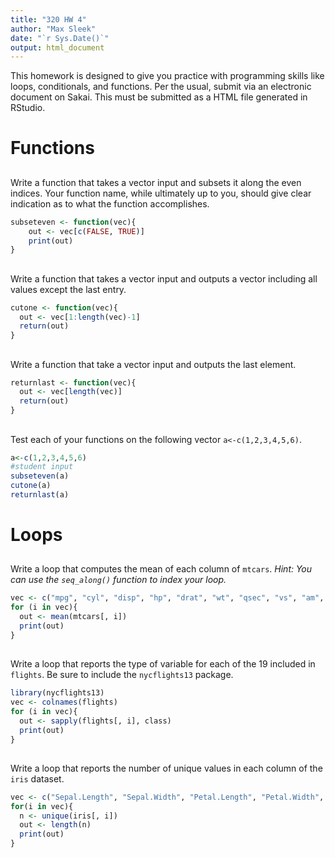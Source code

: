 ```yaml
---
title: "320 HW 4"
author: "Max Sleek"
date: "`r Sys.Date()`"
output: html_document
---
```


This homework is designed to give you practice with programming skills like loops, conditionals, and functions.  Per the usual, submit via an electronic document on Sakai. This must be submitted as a HTML file generated in RStudio.


# Functions

##
Write a function that takes a vector input and subsets it along the even indices.  Your function name, while ultimately up to you, should give clear indication as to what the function accomplishes. 

```r
subseteven <- function(vec){
    out <- vec[c(FALSE, TRUE)]
    print(out)
}
```

##
Write a function that takes a vector input and outputs a vector including all values except the last entry.

```r
cutone <- function(vec){
  out <- vec[1:length(vec)-1]
  return(out)
}
```

##
Write a function that take a vector input and outputs the last element.

```r
returnlast <- function(vec){
  out <- vec[length(vec)]
  return(out)
}
```

## 
Test each of your functions on the following vector `a<-c(1,2,3,4,5,6)`.

```r
a<-c(1,2,3,4,5,6)
#student input
subseteven(a)
cutone(a)
returnlast(a)
```

# Loops

##
Write a loop that computes the mean of each column of `mtcars`.  *Hint: You can use the `seq_along()`  function to index your loop.*

```r
vec <- c("mpg", "cyl", "disp", "hp", "drat", "wt", "qsec", "vs", "am", "gear", "carb")
for (i in vec){
  out <- mean(mtcars[, i])
  print(out)
}
```

##
Write a loop that reports the type of variable for each of the 19 included in `flights`.  Be sure to include the `nycflights13` package.  

```r
library(nycflights13)
vec <- colnames(flights)
for (i in vec){
  out <- sapply(flights[, i], class)
  print(out)
}
```

##
Write a loop that reports the number of unique values in each column of the `iris` dataset. 

```r
vec <- c("Sepal.Length", "Sepal.Width", "Petal.Length", "Petal.Width", "Species")
for(i in vec){
  n <- unique(iris[, i])
  out <- length(n)
  print(out)
}
```
